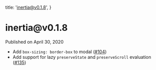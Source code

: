 
  title: 'inertia@v0.1.8',
}

<h1>inertia@v0.1.8</h1>

<div className="-mt-8 mb-12 text-base font-medium text-gray-600">Published on April 30, 2020</div>

- Add `box-sizing: border-box` to modal ([#104](https://github.com/inertiajs/inertia/pull/104))
- Add support for lazy `preserveState` and `preserveScroll` evaluation ([#135](https://github.com/inertiajs/inertia/pull/135))
